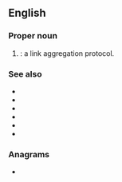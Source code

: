 ==English==

===Proper noun===
{{en-proper noun}}

# {{lb|en|computing}} {{initialism of|en|{{w|Split Multi-Link Trunking}}|nodot=1}}: a link aggregation protocol.

===See also===
* {{l|en|trunking}}
* {{l|en|IST}}
* {{l|en|MLT}}
* {{l|en|SLPP}}
* {{l|en|DSMLT}}
* {{l|en|RSMLT}}

===Anagrams===
* {{anagrams|en|a=lmst|LSMT|LTMs|MLST|STML}}